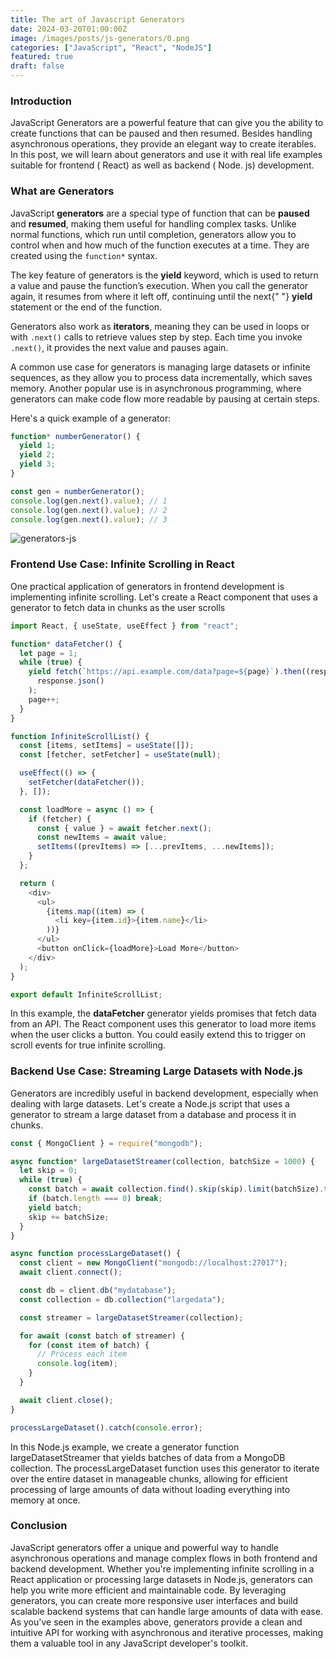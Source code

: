```yaml
---
title: The art of Javascript Generators
date: 2024-03-20T01:00:00Z
image: /images/posts/js-generators/0.png
categories: ["JavaScript", "React", "NodeJS"]
featured: true
draft: false
---
```


<div style={{ marginTop: "20px" }}>
  <h3>Introduction</h3>
  <div style={{ padding: "5px" }}>
    JavaScript Generators are a powerful feature that can give you the ability
    to create functions that can be paused and then resumed. Besides handling
    asynchronous operations, they provide an elegant way to create iterables. In
    this post, we will learn about generators and use it with real life examples
    suitable for frontend ( React) as well as backend ( Node. js) development.
  </div>
</div>

<div style={{ marginTop: "20px" }}>
  <h3>What are Generators</h3>
  <div style={{ padding: "5px" }}>
   <p>
  JavaScript <strong>generators</strong> are a special type of function that can be <strong>paused</strong> and <strong>resumed</strong>, making them useful for handling complex tasks. Unlike normal functions, which run until completion, generators allow you to control when and how much of the function executes at a time. They are created using the <code>function*</code> syntax.
</p>

<p>
  The key feature of generators is the <strong>yield</strong> keyword, which is
  used to return a value and pause the function’s execution. When you call the
  generator again, it resumes from where it left off, continuing until the next{" "}
  <strong>yield</strong> statement or the end of the function.
</p>

<p>
  Generators also work as <strong>iterators</strong>, meaning they can be used
  in loops or with <code>.next()</code> calls to retrieve values step by step.
  Each time you invoke <code>.next()</code>, it provides the next value and
  pauses again.
</p>

<p>
  A common use case for generators is managing large datasets or infinite
  sequences, as they allow you to process data incrementally, which saves
  memory. Another popular use is in asynchronous programming, where generators
  can make code flow more readable by pausing at certain steps.
</p>

<p>
  Here's a quick example of a generator:
</p>
 </div>
</div>

```javascript
function* numberGenerator() {
  yield 1;
  yield 2;
  yield 3;
}

const gen = numberGenerator();
console.log(gen.next().value); // 1
console.log(gen.next().value); // 2
console.log(gen.next().value); // 3
```

![generators-js](/images/posts/js-generators/1.svg)

<div style={{ marginTop: "20px" }}>
  <h3>Frontend Use Case: Infinite Scrolling in React</h3>
  <div style={{ padding: "5px" }}>
    One practical application of generators in frontend development is
    implementing infinite scrolling. Let's create a React component that uses a
    generator to fetch data in chunks as the user scrolls
  </div>
</div>

```javascript
import React, { useState, useEffect } from "react";

function* dataFetcher() {
  let page = 1;
  while (true) {
    yield fetch(`https://api.example.com/data?page=${page}`).then((response) =>
      response.json()
    );
    page++;
  }
}

function InfiniteScrollList() {
  const [items, setItems] = useState([]);
  const [fetcher, setFetcher] = useState(null);

  useEffect(() => {
    setFetcher(dataFetcher());
  }, []);

  const loadMore = async () => {
    if (fetcher) {
      const { value } = await fetcher.next();
      const newItems = await value;
      setItems((prevItems) => [...prevItems, ...newItems]);
    }
  };

  return (
    <div>
      <ul>
        {items.map((item) => (
          <li key={item.id}>{item.name}</li>
        ))}
      </ul>
      <button onClick={loadMore}>Load More</button>
    </div>
  );
}

export default InfiniteScrollList;
```

<div style={{ marginTop: "20px" }}>
  <div style={{ padding: "5px" }}>
    In this example, the <strong>dataFetcher</strong> generator yields promises
    that fetch data from an API. The React component uses this generator to load
    more items when the user clicks a button. You could easily extend this to
    trigger on scroll events for true infinite scrolling.
  </div>
</div>

<div style={{ marginTop: "20px" }}>
  <h3>Backend Use Case: Streaming Large Datasets with Node.js</h3>
  <div style={{ padding: "5px" }}>
    Generators are incredibly useful in backend development, especially when
    dealing with large datasets. Let's create a Node.js script that uses a
    generator to stream a large dataset from a database and process it in
    chunks.
  </div>
</div>

```javascript
const { MongoClient } = require("mongodb");

async function* largeDatasetStreamer(collection, batchSize = 1000) {
  let skip = 0;
  while (true) {
    const batch = await collection.find().skip(skip).limit(batchSize).toArray();
    if (batch.length === 0) break;
    yield batch;
    skip += batchSize;
  }
}

async function processLargeDataset() {
  const client = new MongoClient("mongodb://localhost:27017");
  await client.connect();

  const db = client.db("mydatabase");
  const collection = db.collection("largedata");

  const streamer = largeDatasetStreamer(collection);

  for await (const batch of streamer) {
    for (const item of batch) {
      // Process each item
      console.log(item);
    }
  }

  await client.close();
}

processLargeDataset().catch(console.error);
```

<div style={{ marginTop: "20px" }}>
  <div style={{ padding: "5px" }}>
    In this Node.js example, we create a generator function largeDatasetStreamer
    that yields batches of data from a MongoDB collection. The
    processLargeDataset function uses this generator to iterate over the entire
    dataset in manageable chunks, allowing for efficient processing of large
    amounts of data without loading everything into memory at once.
  </div>
</div>

<div style={{ marginTop: "20px" }}>
  <h3>Conclusion</h3>
  <div style={{ padding: "5px" }}>
    JavaScript generators offer a unique and powerful way to handle asynchronous
    operations and manage complex flows in both frontend and backend
    development. Whether you're implementing infinite scrolling in a React
    application or processing large datasets in Node.js, generators can help you
    write more efficient and maintainable code. By leveraging generators, you
    can create more responsive user interfaces and build scalable backend
    systems that can handle large amounts of data with ease. As you've seen in
    the examples above, generators provide a clean and intuitive API for working
    with asynchronous and iterative processes, making them a valuable tool in
    any JavaScript developer's toolkit.
  </div>
</div>
